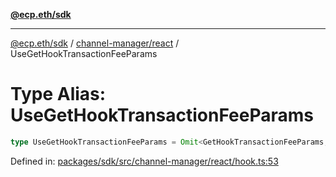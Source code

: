 [**@ecp.eth/sdk**](../../../index.mdx)

***

[@ecp.eth/sdk](/sdk-reference/index.mdx) / [channel-manager/react](/sdk-reference/channel-manager/react/index.mdx) / UseGetHookTransactionFeeParams

# Type Alias: UseGetHookTransactionFeeParams

```ts
type UseGetHookTransactionFeeParams = Omit<GetHookTransactionFeeParams, "readContract">;
```

Defined in: [packages/sdk/src/channel-manager/react/hook.ts:53](https://github.com/ecp-eth/comments-monorepo/blob/main/packages/sdk/src/channel-manager/react/hook.ts#L53)
